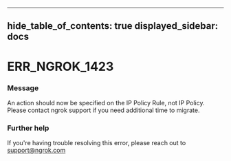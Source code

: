 

---
hide_table_of_contents: true
displayed_sidebar: docs
---


# ERR_NGROK_1423

### Message
An action should now be specified on the IP Policy Rule, not IP Policy. Please contact ngrok support if you need additional time to migrate.

<ErrorDetails error="err_ngrok_1423" />



### Further help
If you're having trouble resolving this error, please reach out to [support@ngrok.com](mailto:support@ngrok.com?subject=Help%20with%20ERR_NGROK_1423)

